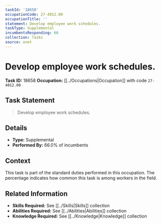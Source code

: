 ```yaml
---
taskId: '18658'
occupationCode: 27-4012.00
occupationTitle: ''
statement: Develop employee work schedules.
taskType: Supplemental
incumbentsResponding: 66
collection: Tasks
source: onet
---
```

# Develop employee work schedules.

**Task ID:** 18658
**Occupation:** [[../Occupations|Occupation]] with code `27-4012.00`

## Task Statement

> Develop employee work schedules.

## Details

- **Type:** Supplemental
- **Performed By:** 66.0% of incumbents

## Context

This task is part of the standard duties performed in this occupation. The percentage indicates how common this task is among workers in the field.

## Related Information

- **Skills Required:** See [[../Skills|Skills]] collection
- **Abilities Required:** See [[../Abilities|Abilities]] collection
- **Knowledge Required:** See [[../Knowledge|Knowledge]] collection
